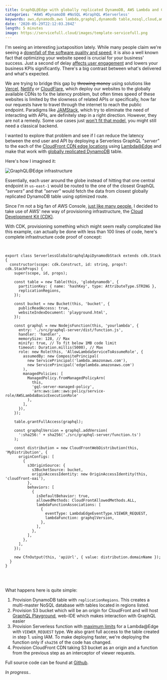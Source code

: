 ```yaml
---
title: GraphQL@Edge with globally replicated DynamoDB, AWS Lambda and Cloudfront CDN
categories: '#AWS #DynamoDB #NoSQL #GraphQL #Serverless'
keywords: aws,dynamodb,aws lambda,graphql,dynamodb table,nosql,cloud,amazon web services,dynamodb with graphql,serverless dynamodb
date: '2020-05-29T22:12:03.284Z'
length: 5 minutes
image: https://servicefull.cloud/images/template-servicefull.png
---
```


I'm seeing an interesting juxtaposition lately. While many people claim we're seeing a [downfall of the software quality and speed](https://tonsky.me/blog/disenchantment/), it is also a well known fact that optimizing your website speed is crucial for your business' success. Just a second of delay [affects user engagement](https://blog.pusher.com/how-latency-affects-user-engagement/) and lowers your business KPIs significantly. There's a big contrast between what's delivered and what's expected. 

We are trying to bridge this gap by ~~throwing money~~ using solutions like [Vercel](https://vercel.com/), [Netlify](https://netlify.com/) or [CloudFlare](https://cloudflare.com/), which deploy our websites to the globally available CDNs to fix the latency problem, but often times speed of these websites is limited by the slowness of related APIs or specifically, how far our requests have to travel through the internet to reach the public endpoint. Paradigms like [JAMStack](https://jamstack.org/), which try to eliminate the need of interacting with APIs, are definitely step in a right direction. However, they are not a remedy. Some use cases just [won't fit that model](https://medium.com/front-end-weekly/the-issues-with-jamstack-you-might-need-a-backend-d101791de36a), you might still need a classical backend.

I wanted to explore that problem and see if I can reduce the latency between the end user and API by deploying a Serverless GraphQL _"server"_ to the each of the [CloudFront CDN edge locations](https://aws.amazon.com/cloudfront/features/) using [Lambda@Edge](https://aws.amazon.com/lambda/edge/) and make that work with [globally replicated DynamoDB](https://aws.amazon.com/dynamodb/global-tables/) table.

Here's how I imagined it:

![GraphQL@Edge infrastructure](./overview.png 'Overview')

Essentially, each user around the globe instead of hitting that one central endpoint in `us-east-1` would be routed to the one of the closest GraphQL _"servers"_ and that _"server"_ would fetch the data from closest globally replicated DynamoDB table using optimized route.

Since I'm not a big fan of AWS Console, [just like many people](https://news.ycombinator.com/item?id=20901800), I decided to take use of AWS' new way of provisioning infrastructure, the [Cloud Development Kit (CDK)](https://aws.amazon.com/cdk/). 

With CDK, provisioning something which might seem really complicated like this example, can actually be done with less than 100 lines of code, here's complete infrastructure code proof of concept:

<br/>

```
export class ServerlessGlobalGraphqlApiDynamodbStack extends cdk.Stack {
  constructor(scope: cdk.Construct, id: string, props?: cdk.StackProps) {
    super(scope, id, props);

    const table = new Table(this, 'globdynamodb', {
      partitionKey: { name: 'hashKey', type: AttributeType.STRING },
      replicationRegions,
    });

    const bucket = new Bucket(this, 'bucket', {
      publicReadAccess: true,
      websiteIndexDocument: 'playground.html',
    });

    const graphql = new NodejsFunction(this, 'yourlambda', {
      entry: './src/graphql-server/dist/function.js',
      handler: 'handler',
      memorySize: 128, // Max
      minify: true, // To fit below 1MB code limit
      timeout: Duration.millis(5000), // Max
      role: new Role(this, 'AllowLambdaServiceToAssumeRole', {
        assumedBy: new CompositePrincipal(
          new ServicePrincipal('lambda.amazonaws.com'),
          new ServicePrincipal('edgelambda.amazonaws.com')
        ),
        managedPolicies: [
          ManagedPolicy.fromManagedPolicyArn(
            this,
            'gql-server-managed-policy',
            'arn:aws:iam::aws:policy/service-role/AWSLambdaBasicExecutionRole'
          ),
        ],
      }),
    });

    table.grantFullAccess(graphql);

    const graphqlVersion = graphql.addVersion(
      ':sha256:' + sha256('./src/graphql-server/function.ts')
    );

    const distribution = new CloudFrontWebDistribution(this, 'MyDistribution', {
      originConfigs: [
        {
          s3OriginSource: {
            s3BucketSource: bucket,
            originAccessIdentity: new OriginAccessIdentity(this, 'cloudfront-oai'),
          },
          behaviors: [
            {
              isDefaultBehavior: true,
              allowedMethods: CloudFrontAllowedMethods.ALL,
              lambdaFunctionAssociations: [
                {
                  eventType: LambdaEdgeEventType.VIEWER_REQUEST,
                  lambdaFunction: graphqlVersion,
                },
              ],
            },
          ],
        },
      ],
    });

    new CfnOutput(this, 'apiUrl', { value: distribution.domainName });
  }
}
```

<br/>
<br/>

What happens here is quite simple:

1. Provision DynamoDB table with `replicationRegions`. This creates a multi-master NoSQL database with tables located in regions listed.
2. Provision S3 bucket which will be an origin for CloudFront and will host [GraphQL Playground](https://github.com/prisma-labs/graphql-playground), web-IDE which makes interaction with GraphQL easier
3. Provision Serverless function with [maximum limits](https://twitter.com/AwsTricks/status/1261950071760916486) for a Lambda@Edge with `VIEWER_REQUEST` type. We also grant full access to the table created in step 1. using IAM. To make deploying faster, we're deploying the function only if `sha256` of the code has changed.
4. Provision CloudFront CDN taking S3 bucket as an origin and a function from the previous step as an interceptor of viewer requests.

Full source code can be found at [Github](https://github.com/RafalWilinski/edge-graphql-dynamodb-api).

_In progress.._
